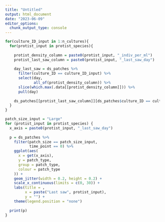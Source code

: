 ```yaml
---
title: "Untitled"
output: html_document
date: "2023-06-09"
editor_options: 
  chunk_output_type: console
---
```


```r
for(culture_ID_input in 1:n_cultures){
  for(protist_input in protist_species){
    
    protist_density_column = paste0(protist_input, "_indiv_per_ml")
    protist_last_saw_column = paste0(protist_input, "_last_saw_day")
    
    day_last_saw = ds_patches %>%
      filter(culture_ID == culture_ID_input) %>%
      select(day,
             all_of(protist_density_column)) %>%
      slice(which.max(.data[[protist_density_column]])) %>%
      pull(day)
    
    ds_patches[[protist_last_saw_column]][ds_patches$culture_ID == culture_ID_input] = day_last_saw
  }
}

patch_size_input = "Large"
for (protist_input in protist_species) {
  x_axis = paste0(protist_input, "_last_saw_day")
  
  p = ds_patches %>%
    filter(patch_size == patch_size_input,
           time_point == 0) %>%
    ggplot(aes(
      x = get(x_axis),
      y = patch_type,
      group = patch_type,
      colour = patch_type
    )) +
    geom_jitter(width = 0.2, height = 0.2) +
    scale_x_continuous(limits = c(0, 30)) +
    labs(title = ,
         x = paste("Last saw", protist_input),
         y = "") +
    theme(legend.position = "none")
  
  print(p)
}
```